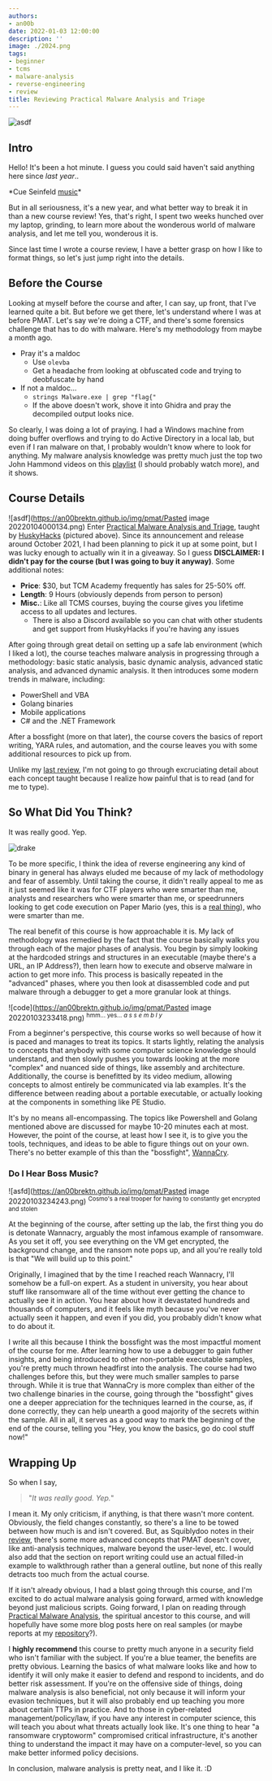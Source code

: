 ```yaml
---
authors:
- an00b
date: 2022-01-03 12:00:00
description: ''
image: ./2024.png
tags:
- beginner
- tcms
- malware-analysis
- reverse-engineering
- review
title: Reviewing Practical Malware Analysis and Triage
---
```


![asdf](https://an00brektn.github.io/img/pmat/Pasted%20image%2020220103231305.png)

## Intro
Hello! It's been a hot minute. I guess you could said haven't said anything here since *last year*..

\*Cue Seinfeld [music](https://www.youtube.com/watch?v=_V2sBURgUBI)\*

But in all seriousness, it's a new year, and what better way to break it in than a new course review! Yes, that's right, I spent two weeks hunched over my laptop, grinding, to learn more about the wonderous world of malware analysis, and let me tell you, wonderous it is.

Since last time I wrote a course review, I have a better grasp on how I like to format things, so let's just jump right into the details.



## Before the Course
Looking at myself before the course and after, I can say, up front, that I've learned quite a bit. But before we get there, let's understand where I was at before PMAT. Let's say we're doing a CTF, and there's some forensics challenge that has to do with malware. Here's my methodology from maybe a month ago.

- Pray it's a maldoc
	- Use `olevba`
	- Get a headache from looking at obfuscated code and trying to deobfuscate by hand
- If not a maldoc...
	- `strings Malware.exe | grep "flag{"`
	- If the above doesn't work, shove it into Ghidra and pray the decompiled output looks nice.

So clearly, I was doing a lot of praying. I had a Windows machine from doing buffer overflows and trying to do Active Directory in a local lab, but even if I ran malware on that, I probably wouldn't know where to look for anything. My malware analysis knowledge was pretty much just the top two John Hammond videos on this [playlist](https://www.youtube.com/playlist?list=PL1H1sBF1VAKWMn_3QPddayIypbbITTGZv) (I should probably watch more), and it shows.

## Course Details
![asdf](https://an00brektn.github.io/img/pmat/Pasted image 20220104000134.png)
Enter [Practical Malware Analysis and Triage](https://academy.tcm-sec.com/p/practical-malware-analysis-triage), taught by [HuskyHacks](https://huskyhacks.dev/) (pictured above). Since its announcement and release around October 2021, I had been planning to pick it up at some point, but I was lucky enough to actually win it in a giveaway. So I guess **DISCLAIMER: I didn't pay for the course (but I was going to buy it anyway)**. Some additional notes:
- **Price**: $30, but TCM Academy frequently has sales for 25-50% off.
- **Length**: 9 Hours (obviously depends from person to person)
- **Misc.**: Like all TCMS courses, buying the course gives you lifetime access to all updates and lectures. 
	- There is also a Discord available so you can chat with other students and get support from HuskyHacks if you're having any issues

After going through great detail on setting up a safe lab environment (which I liked a lot), the course teaches malware analysis in progressing through a methodology: basic static analysis, basic dynamic analysis, advanced static analysis, and advanced dynamic analysis. It then introduces some modern trends in malware, including:
-   PowerShell and VBA
-   Golang binaries
-   Mobile applications
-   C# and the .NET Framework

After a bossfight (more on that later), the course covers the basics of report writing, YARA rules, and automation, and the course leaves you with some additional resources to pick up from. 

Unlike my [last review](https://an00brektn.github.io/TCM-PEH-review/), I'm not going to go through excruciating detail about each concept taught because I realize how painful that is to read (and for me to type).

## So What Did You Think?
It was really good. Yep. 

![drake](https://c.tenor.com/k4SFOI_3m30AAAAM/drake-clap.gif)

To be more specific, I think the idea of reverse engineering any kind of binary in general has always eluded me because of my lack of methodology and fear of assembly. Until taking the course, it didn't really appeal to me as it just seemed like it was for CTF players who were smarter than me, analysts and researchers who were smarter than me, or speedrunners looking to get code execution on Paper Mario (yes, this is a [real thing](https://www.youtube.com/watch?v=O9dTmzRAL_4)), who were smarter than me.

The real benefit of this course is how approachable it is. My lack of methodology was remedied by the fact that the course basically walks you through each of the major phases of analysis. You begin by simply looking at the hardcoded strings and structures in an executable (maybe there's a URL, an IP Address?), then learn how to execute and observe malware in action to get more info. This process is basically repeated in the "advanced" phases, where you then look at disassembled code and put malware through a debugger to get a more granular look at things.

![code](https://an00brektn.github.io/img/pmat/Pasted image 20220103233418.png)
<sup>hmm... yes... *a s s e m b l y*</sup>

From a beginner's perspective, this course works so well because of how it is paced and manages to treat its topics. It starts lightly, relating the analysis to concepts that anybody with some computer science knowledge should understand, and then slowly pushes you towards looking at the more "complex" and nuanced side of things, like assembly and architecture. Additionally, the course is benefitted by its video medium, allowing concepts to almost entirely be communicated via lab examples. It's the difference between reading about a portable executable, or actually looking at the components in something like PE Studio.

It's by no means all-encompassing. The topics like Powershell and Golang mentioned above are discussed for maybe 10-20 minutes each at most. However, the point of the course, at least how I see it, is to give you the tools, techniques, and ideas to be able to figure things out on your own. There's no better example of this than the "bossfight", [WannaCry](https://en.wikipedia.org/wiki/WannaCry_ransomware_attack).

### Do I Hear Boss Music?
![asfd](https://an00brektn.github.io/img/pmat/Pasted image 20220103234243.png)
<sup>Cosmo's a real trooper for having to constantly get encrypted and stolen</sup>

At the beginning of the course, after setting up the lab, the first thing you do is detonate Wannacry, arguably the most infamous example of ransomware. As you set it off, you see everything on the VM get encrypted, the background change, and the ransom note pops up, and all you're really told is that "We will build up to this point." 

Originally, I imagined that by the time I reached reach Wannacry, I'll somehow be a full-on expert. As a student in university, you hear about stuff like ransomware all of the time without ever getting the chance to actually see it in action. You hear about how it devastated hundreds and thousands of computers, and it feels like myth because you've never actually seen it happen, and even if you did, you probably didn't know what to do about it. 

I write all this because I think the bossfight was the most impactful moment of the course for me. After learning how to use a debugger to gain futher insights, and being introduced to other non-portable executable samples, you're pretty much thrown headfirst into the analysis. The course had two challenges before this, but they were much smaller samples to parse through. While it is true that WannaCry is more complex than either of the two challenge binaries in the course, going through the "bossfight" gives one a deeper appreciation for the techniques learned in the course, as, if done correctly, they can help unearth a good majority of the secrets within the sample. All in all, it serves as a good way to mark the beginning of the end of the course, telling you "Hey, you know the basics, go do cool stuff now!"

## Wrapping Up
So when I say,

> "*It was really good. Yep.*" 

I mean it. My only criticism, if anything, is that there wasn't more content. Obviously, the field changes constantly, so there's a line to be towed between how much is and isn't covered. But, as Squiblydoo notes in their [review](https://squiblydoo.blog/2021/11/26/review-practical-malware-analysis-and-triage-pmat/), there's some more advanced concepts that PMAT doesn't cover, like anti-analysis techniques, malware beyond the user-level, etc. I would also add that the section on report writing could use an actual filled-in example to walkthrough rather than a general outline, but none of this really detracts too much from the actual course.

If it isn't already obvious, I had a blast going through this course, and I'm excited to do actual malware analysis going forward, armed with knowledge beyond just malicious scripts. Going forward, I plan on reading through [Practical Malware Analysis](https://nostarch.com/malware), the spiritual ancestor to this course, and will hopefully have some more blog posts here on real samples (or maybe reports at my [repository](https://github.com/An00bRektn/malware-analysis-reports)?).

I **highly recommend** this course to pretty much anyone in a security field who isn't familiar with the subject. If you're a blue teamer, the benefits are pretty obvious. Learning the basics of what malware looks like and how to identify it will only make it easier to defend and respond to incidents, and do better risk assessment. If you're on the offensive side of things, doing malware analysis is also beneficial, not only because it will inform your evasion techniques, but it will also probably end up teaching you more about certain TTPs in practice. And to those in cyber-related management/policy/law, if you have any interest in computer science, this will teach you about what threats actually look like. It's one thing to hear "a ransomware cryptoworm" compromised critical infrastructure, it's another thing to understand the impact it may have on a computer-level, so you can make better informed policy decisions.

In conclusion, malware analysis is pretty neat, and I like it. :D